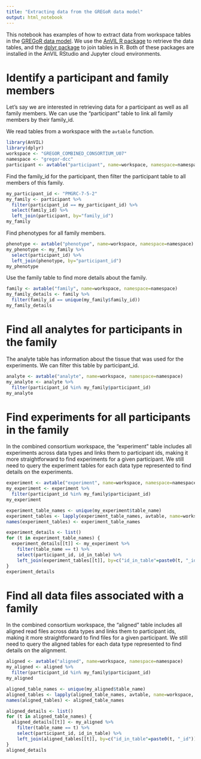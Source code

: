 ```yaml
---
title: "Extracting data from the GREGoR data model"
output: html_notebook
---
```


This notebook has examples of how to extract data from workspace tables in the
[GREGoR data model](https://github.com/UW-GAC/gregor_data_models). We use the
[AnVIL R package](https://bioconductor.org/packages/AnVIL) to retrieve the 
data tables, and the [dplyr package](https://dplyr.tidyverse.org) to join tables 
in R. Both of these packages are installed in the AnVIL RStudio and Jupyter 
cloud environments.

# Identify a participant and family members

Let's say we are interested in retrieving data for a participant as well as all
family members. We can use the "participant" table to link all family members
by their family_id.

We read tables from a workspace with the `avtable` function.

```r
library(AnVIL)
library(dplyr)
workspace <- "GREGOR_COMBINED_CONSORTIUM_U07"
namespace <- "gregor-dcc"
participant <- avtable("participant", name=workspace, namespace=namespace)
```

Find the family_id for the participant, then filter the participant table to
all members of this family.

```r
my_participant_id <- "PMGRC-7-5-2"
my_family <- participant %>%
  filter(participant_id == my_participant_id) %>%
  select(family_id) %>%
  left_join(participant, by="family_id")
my_family
```

Find phenotypes for all family members.

```r
phenotype <- avtable("phenotype", name=workspace, namespace=namespace)
my_phenotype <- my_family %>%
  select(participant_id) %>%
  left_join(phenotype, by="participant_id")
my_phenotype
```

Use the family table to find more details about the family.

```r
family <- avtable("family", name=workspace, namespace=namespace)
my_family_details <- family %>%
  filter(family_id == unique(my_family$family_id))
my_family_details
```

# Find all analytes for participants in the family

The analyte table has information about the tissue that was used for the
experiments. We can filter this table by participant_id.

```r
analyte <- avtable("analyte", name=workspace, namespace=namespace)
my_analyte <- analyte %>%
  filter(participant_id %in% my_family$participant_id)
my_analyte
```


# Find experiments for all participants in the family

In the combined consortium workspace, the "experiment" table
includes all experiments across data types and links them to participant ids, 
making it more straightforward to find experiments for a given participant. We
still need to query the experiment tables for each data type represented to
find details on the experiments.

```r
experiment <- avtable("experiment", name=workspace, namespace=namespace)
my_experiment <- experiment %>%
  filter(participant_id %in% my_family$participant_id)
my_experiment

experiment_table_names <- unique(my_experiment$table_name)
experiment_tables <- lapply(experiment_table_names, avtable, name=workspace, namespace=namespace)
names(experiment_tables) <- experiment_table_names

experiment_details <- list()
for (t in experiment_table_names) {
  experiment_details[[t]] <- my_experiment %>%
    filter(table_name == t) %>%
    select(participant_id, id_in_table) %>%
    left_join(experiment_tables[[t]], by=c("id_in_table"=paste0(t, "_id")))
}
experiment_details
```



# Find all data files associated with a family

In the combined consortium workspace, the "aligned" table
includes all aligned read files across data types and links them to participant ids, 
making it more straightforward to find files for a given participant. We
still need to query the aligned tables for each data type represented to
find details on the alignment.

```r
aligned <- avtable("aligned", name=workspace, namespace=namespace)
my_aligned <- aligned %>%
  filter(participant_id %in% my_family$participant_id)
my_aligned

aligned_table_names <- unique(my_aligned$table_name)
aligned_tables <- lapply(aligned_table_names, avtable, name=workspace, namespace=namespace)
names(aligned_tables) <- aligned_table_names

aligned_details <- list()
for (t in aligned_table_names) {
  aligned_details[[t]] <- my_aligned %>%
    filter(table_name == t) %>%
    select(participant_id, id_in_table) %>%
    left_join(aligned_tables[[t]], by=c("id_in_table"=paste0(t, "_id")))
}
aligned_details
```
